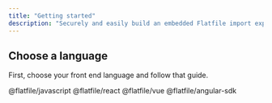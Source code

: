 ```yaml
---
title: "Getting started"
description: "Securely and easily build an embedded Flatfile import experience into your client-side application"
---
```


<Snippet file="shared/embed_concepts.mdx" />

## Choose a language

First, choose your front end language and follow that guide.

<CardGroup cols={2}>
  <Card title="Javascript" icon="js" href="../embedding/javascript/guide">
    @flatfile/javascript
  </Card>
  <Card title="React" icon="react" href="../embedding/react/guide">
    @flatfile/react
  </Card>
  <Card title="Vue" icon="vuejs" href="../embedding/vue/guide">
    @flatfile/vue
  </Card>
  <Card title="AngularJs" icon="angular" href="/guides/use-cases/embedding/angular">
    @flatfile/angular-sdk
  </Card>
</CardGroup>
